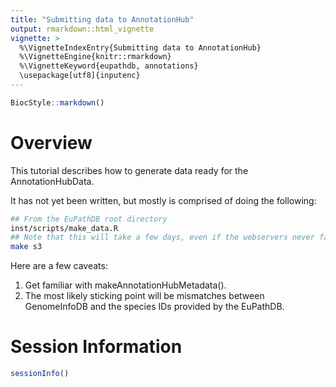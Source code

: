 ```yaml
---
title: "Submitting data to AnnotationHub"
output: rmarkdown::html_vignette
vignette: >
  %\VignetteIndexEntry{Submitting data to AnnotationHub}
  %\VignetteEngine{knitr::rmarkdown}
  %\VignetteKeyword{eupathdb, annotations}
  \usepackage[utf8]{inputenc}
---
```


```r
BiocStyle::markdown()
```

# Overview

This tutorial describes how to generate data ready for the AnnotationHubData.

It has not yet been written, but mostly is comprised of doing the following:

```bash
## From the EuPathDB root directory
inst/scripts/make_data.R
## Note that this will take a few days, even if the webservers never fail.
make s3
```

Here are a few caveats:

1.  Get familiar with makeAnnotationHubMetadata().
2.  The most likely sticking point will be mismatches between GenomeInfoDB and
    the species IDs provided by the EuPathDB.


# Session Information

```r
sessionInfo()
```
